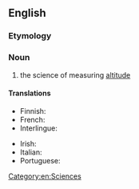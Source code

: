 ==English==

===Etymology===
{{suffix|en|altitude|alt1=alti(tude)|metry}}

===Noun===
{{en-noun|~|altimetries}}

# the science of measuring [[altitude]]

====Translations====
{{trans-top|the science of measuring altitude}}
* Finnish: {{t|fi|altimetria}}
* French: {{t+|fr|altimétrie|f}}
* Interlingue: {{t|ie|altimetrie}}
{{trans-mid}}
* Irish: {{t|ga|airdemhéadracht|f}}
* Italian: {{t+|it|altimetria|f}}
* Portuguese: {{t|pt|altimetria|f}}
{{trans-bottom}}

[[Category:en:Sciences]]